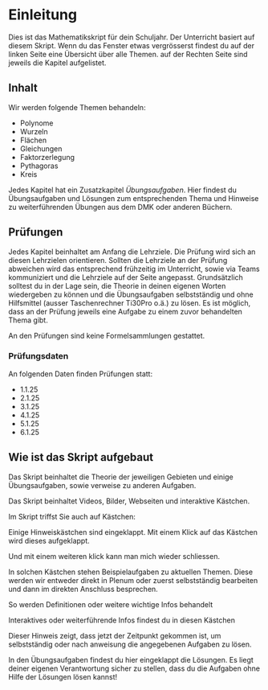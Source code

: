 # Einleitung {.unnumbered}

Dies ist das Mathematikskript für dein Schuljahr. Der Unterricht basiert auf diesem Skript. Wenn du das Fenster etwas vergrösserst findest du auf der linken Seite eine Übersicht über alle Themen. auf der Rechten Seite sind jeweils die Kapitel aufgelistet.

## Inhalt

Wir werden folgende Themen behandeln:

* Polynome
* Wurzeln
* Flächen
* Gleichungen
* Faktorzerlegung
* Pythagoras
* Kreis

Jedes Kapitel hat ein Zusatzkapitel *Übungsaufgaben*. Hier findest du Übungsaufgaben und Lösungen zum entsprechenden Thema und Hinweise zu weiterführenden Übungen aus dem DMK oder anderen Büchern.



## Prüfungen
Jedes Kapitel beinhaltet am Anfang die Lehrziele.
Die Prüfung wird sich an diesen Lehrzielen orientieren. Sollten die Lehrziele an der Prüfung abweichen wird das entsprechend frühzeitig im Unterricht, sowie via Teams kommuniziert und die Lehrziele auf der Seite angepasst.
Grundsätzlich solltest du in der Lage sein, die Theorie in deinen eigenen Worten wiedergeben zu können und die Übungsaufgaben selbstständig und ohne Hilfsmittel (ausser Taschenrechner Ti30Pro o.ä.) zu lösen.
Es ist möglich, dass an der Prüfung jeweils eine Aufgabe zu einem zuvor behandelten Thema gibt.

An den Prüfungen sind keine Formelsammlungen gestattet.


### Prüfungsdaten
An folgenden Daten finden Prüfungen statt:

* 1.1.25
* 2.1.25
* 3.1.25
* 4.1.25
* 5.1.25
* 6.1.25



## Wie ist das Skript aufgebaut
Das Skript beinhaltet die Theorie der jeweiligen Gebieten und einige Übungsaufgaben, sowie verweise zu anderen Aufgaben.

Das Skript beinhaltet Videos, Bilder, Webseiten und interaktive Kästchen.

Im Skript triffst Sie auch auf Kästchen:

Einige Hinweiskästchen sind eingeklappt. Mit einem Klick auf das Kästchen wird dieses aufgeklappt.

::: {.callout-tip title="Ich bin aufklappbar!" collapse="true" icon="false"}
Und mit einem weiteren klick kann man mich wieder schliessen.
:::


::: {.callout-tip title="Beispielaufgaben"}
In solchen Kästchen stehen Beispielaufgaben zu aktuellen Themen. Diese werden wir entweder direkt in Plenum oder zuerst selbstständig bearbeiten und dann im direkten Anschluss besprechen.
:::


::: {.callout-caution title="Definition / Eigenschaften" icon=false}
So werden Definitionen oder weitere wichtige Infos behandelt
:::


::: {.callout-note title="Interatktives / Ergänzendes"}
Interaktives oder weiterführende Infos findest du in diesen Kästchen
:::

::: {.callout-important title="Aufgaben lösen / Lösungen"}
Dieser Hinweis zeigt, dass jetzt der Zeitpunkt gekommen ist, um selbstständig oder nach anweisung die angegebenen Aufgaben zu lösen.

In den Übungsaufgaben findest du hier eingeklappt die Lösungen. Es liegt deiner eigenen Verantwortung sicher zu stellen, dass du die Aufgaben ohne Hilfe der Lösungen lösen kannst!
:::



